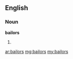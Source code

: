 ==English==

===Noun===
'''bailors'''

# {{plural of|[[bailor]]}}

[[ar:bailors]]
[[mg:bailors]]
[[my:bailors]]